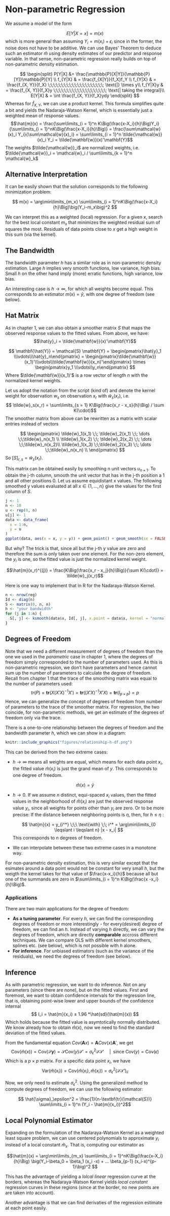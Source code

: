 # Non-parametric Regression

We assume a model of the form 

$$ E[Y|X = x] = m(x)$$ 
which is more general than assuming $Y_i = m(x_i) + \epsilon_i$ since in the 
former, the noise does not have to be additive.
We can use Bayes' Theorem to deduce such an estimator $\hat{m}$ using 
density estimates of our predictor and response variable. In that sense,
non-parametric regression really builds on top of non-parametric density
estimation.

$$
\begin{split}
P[Y|X] &=  \frac{\mathbb{P}[X|Y]}{\mathbb{P}[Y]}\mathbb{P}[Y] \\ 
f_{Y|X} & = \frac{f_{X|Y}}{f_X}f_Y \\
f_{Y|X} & = \frac{f_{X, Y}}{f_X}   \;\;\;\;\;\;\;\;\;\;\;\;\;\;\;\;\;\;\;\;\; \text{|} \times y\\
f_{Y|X}y & = \frac{f_{X, Y}}{f_X}y \;\;\;\;\;\;\;\;\;\;\;\;\;\;\;\;\;\;\;\; \text{| taking the integral}\\
E[Y|X] & = \int \frac{f_{X, Y}}{f_X}ydy
\end{split}
$$
Whereas for $\hat{f}_{X, Y}$, we can use a product kernel. This formula 
simplifies quite a bit and yields the Nadaraja-Watson Kernel, which
is essentially just a weighted mean of response values.
$$\hat{m}(x) = \frac{\sum\limits_{i = 1}^n K\Big(\frac{x-X_i}{h}\Big)Y_i}{\sum\limits_{i = 1}^nK\Big(\frac{x-X_i}{h}\Big)} = \frac{\sum\mathcal{w}(x)_i Y_i}{\sum\mathcal{w}(x)_i} = \sum\limits_{i = 1}^n \tilde{\mathcal{w}}(x)_i Y_i = \tilde{\mathbf{w}}(x)'\mathbf{Y}$$
The weights $\tilde{\mathcal{w}}_i$ are normalized weights, i.e. 
$\tilde{\mathcal{w}}_i = \mathcal{w}_i / \sum\limits_{k = 1}^n \mathcal{w}_k$

## Alternative Interpretation
It can be easily shown that the solution corresponds to the following minimization
problem:

$$ m(x) = \arg\min\limits_{m_x} \sum\limits_{i = 1}^nK\Big(\frac{x-X_i}{h}\Big)\big(Y_i-m_x\big)^2 $$

We can interpret this as a weighted (local) regression. For a given
$x$, search for the best local constant $m_x$ that minimizes the 
weighted residual sum of squares the most. Residuals of data points close to 
$x$ get a high weight in this sum (via the kernel).

## The Bandwidth
The bandwidth parameter $h$ has a similar role as in non-parametric density 
estimation. Large $h$ implies very smooth functions, low variance, high bias.
Small $h$ on the other hand imply (more) erratic functions, high variance, 
low bias.

An interesting case is $h \rightarrow \infty$, for which all weights become 
equal. This corresponds to an estimator $m(x) = \bar{y}$, with one degree of 
freedom (see below). 


## Hat Matrix
As in chapter 1, we can also obtain a smoother matrix $S$ that maps the 
observed response values to the fitted values.
From above, we have:
$$\hat{y}_i = \tilde{\mathbf{w}}(x)'\mathbf{Y}$$


$$
\mathbf{\hat{Y}} = \mathcal{S} \mathbf{Y} = 
\begin{pmatrix}\hat{y}_1 \\\vdots\\\hat{y}_n\end{pmatrix} =
\begin{pmatrix}\tilde{\mathbf{w}}(x_1)'\\\vdots\\\tilde{\mathbf{w}}(x_n)'\end{pmatrix} 
\times \begin{pmatrix}y_1 \\\vdots\\y_n\end{pmatrix}
$$
Where $\tilde{\mathbf{w}}(x_1)'$ is a row vector of length $n$ with the
normalized kernel weights.

Let us adopt the notation from the script (kind of) and denote the kernel 
weight for observation $w_s$ on observation $x_r$ with $\tilde{w}_s(x_r)$, i.e.
$$ \tilde{w}_s(x_r) = \sum\limits_{s = 1} K\Big(\frac{x_r - x_s}{h}\Big) / \sum K(\cdot)$$
The smoother matrix from above can be rewritten as a matrix with scalar entries
instead of vectors 

$$ 
\begin{pmatrix}
\tilde{w}_1(x_1) \;\; \tilde{w}_2(x_1) \;\; \dots \;\;\tilde{w}_n(x_1) \\
\tilde{w}_1(x_2) \;\; \tilde{w}_2(x_2) \;\; \dots \;\;\tilde{w}_n(x_2)\\
\tilde{w}_1(x_3) \;\;\tilde{w}_2(x_3) \;\; \dots \;\;\tilde{w}_n(x_n) \\
\end{pmatrix} 
$$
So $[S]_{r, s} = \tilde{w}_s(x_r)$.

This matrix can be obtained easily by smoothing n unit vectors $u_{n \times 1}$. 
To obtain the j-th column, smooth the unit vector that has in the j-th position
a $1$ and all other positions $0$.
Let us assume equidistant x values. The following smoothed y values evaluated 
at all $x \in \{1, ..., n\}$ give the values for the first column of $S$.
```r
j <- 1
n <- 10
u <- rep(0, n)
u[j] <- 1
data <- data_frame(
  x = 1:n,
  y = u
)
ggplot(data, aes(x = x, y = y)) + geom_point() + geom_smooth(se = FALSE)
```

But why? The trick is that, since all but the j-th y value are zero and 
therefore the sum is only taken over one element. For the non-zero element, 
the $y_i$ is one, so the fitted value is just the normalized kernel weight.

$$\hat{m}(x_r)^{(j)} =  \frac{K\Big(\frac{x_r - x_j}{h}\Big)}{\sum K(\cdot)} = \tilde{w}_j(x_r)$$

Here is one way to implement that in R for the Nadaraya-Watson Kernel.

```r
n <- nrow(reg)
Id <- diag(n)
S <- matrix(0, n, n)
h <- "your bandwidth"
for (j in 1:n) {
  S[, j] <- ksmooth(data$x, Id[, j], x.point = data$x, kernel = "normal", bandwidth = h)$y
}

```

## Degrees of Freedom
Note that we need a different measurement of degrees of freedom than the one
we used in the *parametric* case in chapter 1, where the degrees of freedom 
simply corresponded to the number of parameters used. As this is non-parametric
regression, we don't have parameters and hence cannot sum up the number of 
parameters to calculate the degree of freedom. Recall from chapter 1 that 
the trace of the smoothing matrix was equal to the number of parameters used:
$$tr(P) = \textbf{tr}(X(X'X)^{-1}X') = \textbf{tr}((X'X)^{-1}X'X) = \textbf{tr}(I_{p\times p}) = p$$
Hence, we can generalize the concept of degrees of freedom from number of 
parameters to the trace of the smoother matrix. For regression, the two 
coincide, for non-parametric methods, we get an estimate of the degrees of 
freedom only via the trace.

There is a one-to-one relationship between the degrees of freedom and the 
bandwidth parameter $h$, which we can show in a diagram:

```r
knitr::include_graphics("figures/relationship-h-df.png")
```

This can be derived from the two extreme cases:

* $h \rightarrow \infty$ means all weights are equal, which means for each data
  point $x_i$, the fitted value $\hat{m}(x_i)$ is just the grand mean of $y$.
  This corresponds to one degree of freedom.
  
$$\hat{m}(x) = \bar{y} $$
  
* $h \rightarrow 0$. If we assume $n$ distinct, equi-spaced $x_i$ values, then
  the fitted values in the neighborhood of  $\hat{m}(x_i)$ are just the 
  observed response value $y_i$, since all weights for points other than $y_i$ 
  are zero. Or to be more precise: If the distance between
  neighboring points is $\eta$, then, for  $h \leqslant \eta$ :
  
  $$ \hat{m}(x) = y_{i^*} \;\;\ \text{with} \;\; i^* =  
  \arg\min\limits_{0 \leqslant i \leqslant n} |x - x_i| $$
  This corresponds to $n$ degrees of freedom.
* We can interpolate between these two extreme cases in a monotone way.

For non-parametric density estimation, this is very similar except that the 
esimates around a data point would not be constant for very small $h$, but the 
weigth the kernel takes for that value of $\frac{x-x_i}{h}$
because all but one of the summands are zero in 
$\sum\limits_{i = 1}^n K\Big(\frac{x -x_i}{h}\Big)$.


### Applications

There are two main applications for the degree of freedom:

- **As a tuning parameter**. For every $h$, we can find the corresponding degrees of 
  freedom or more interestingly - for every(desired) degree of freedom, we can 
  find an $h$. Instead of varying $h$ directly, we can vary the degrees of 
  freedom, which are directly **comparable** accross different techniques.
  We can compare OLS with different 
  kernel smoothers, splines etc. (see below), which is not possible with $h$ 
  alone. 
- **For inference**. For unbiased estimators (such as the variance of the 
  residuals), we need the degrees of freedom (see below).

## Inference 

As with parametric regression, we want to do inference. Not on any parameters
(since there are none), but on the fitted values. First and foremost, we want
to obtain confidence intervals for the regression line, that is, obtaining
point-wise lower and upper bounds of the confidence internal
$$ I_i = \hat{m}(x_i) ± 1.96 *\hat{sd}(\hat{m}(x)) $$
Which holds because the fitted value is asymtotically normally distributed.
We know already how to obtain $\hat{m}(x)$, now we need to find the standard
deviation of the fitted values.

From the fundamental equation $Cov(\mathbf{A}x) = \mathbf{A} Cov(x) \mathbf{A}'$,
we get
$$ \text{Cov}(\hat{m}(x)) = \text{Cov}(\mathcal{S}\mathbf{y}) = 
\mathcal{S} \text{Cov}(y) \mathcal{S}' = \sigma_\epsilon^2\mathcal{SS}'
\;\;\;\;\;|\;\; \text{since Cov}(y) = \text{Cov}(\epsilon)$$ 
Which is a $p\times p$ matrix. For a specific data point $x_i$, we have
$$ \text{Var}(\hat{m}(x_i))= \text{Cov}(\hat{m}(x_i),  \hat{m}(x_i)) = \sigma_\epsilon^2 (\mathcal{S} \mathcal{S}')_{ii} $$

Now, we only need to estimate $\sigma^2_\epsilon$. Using the generalized 
method to compute degrees of freedom, we can use the following estimator:

$$ \hat{\sigma}_\epsilon^2 = \frac{1}{n-\textbf{tr}(\mathcal{S})}
\sum\limits_{i = 1}^n (Y_i - \hat{m}(x_i))^2$$


## Local Polynomial Estimator

Expanding on the formulation of the Nadaraya-Watson Kernel as a weighted
least square problem, we can use centered polynomials to approximate $y_i$
instead of a local constant $\hat{m}_x$. That is, computing our estimator as

$$\hat{m}(x) = \arg\min\limits_{m_x} \sum\limits_{i = 1}^nK\Big(\frac{x-X_i}{h}\Big)
\big(Y_i-\beta_0 + \beta_1 (x_i -x) + ... \beta_{p-1} (x_i-x)^{p-1}\big)^2 $$ 

This has the advantage of yielding a *lolcal linear* regression curve at the
borders, whereas the Nadaraya-Watson Kernel yields *local constant* regression
curves in these regions (since at the border, no new points are are taken into
account).

Another advantage is that we can find derivaties of the regression estimate at
each point easily.
